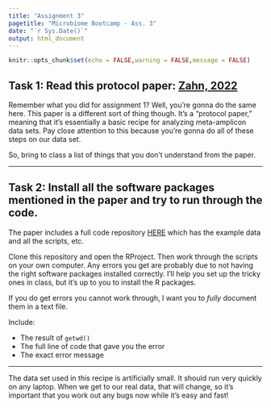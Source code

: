 ```yaml
---
title: "Assignment 3"
pagetitle: "Microbiome Bootcamp - Ass. 3"
date: "`r Sys.Date()`"
output: html_document
---
```



```r
knitr::opts_chunk$set(echo = FALSE,warning = FALSE,message = FALSE)
```

## Task 1: Read this protocol paper: [Zahn, 2022](https://www.zotero.org/groups/5331232/pando_fungi/items/HBEBCYFK/attachment/4MGA6Q7N/reader){target="_blank"}

Remember what you did for assignment 1? Well, you're gonna do the same here. This paper is a different sort of thing though. It's a "protocol paper," meaning that it's essentially a basic recipe for analyzing meta-amplicon data sets. Pay close attention to this because you're gonna do all of these steps on our data set.

So, bring to class a list of things that you don't understand from the paper.

___

## Task 2: Install all the software packages mentioned in the paper and try to run through the code.

The paper includes a full code repository [HERE](https://github.com/Bio-protocol/metaamplicon-recipe){target="_blank"} which has the example data and all the scripts, etc.

Clone this repository and open the RProject. Then work through the scripts on your own computer. Any errors you get are probably due to not having the right software packages installed correctly. I'll help you set up the tricky ones in class, but it's  up to you to install the R packages.

If you do get errors you cannot work through, I want you to *fully* document them in a text file.

Include:

  - The result of `getwd()`
  - The full line of code that gave you the error
  - The exact error message
  
___

The data set used in this recipe is artificially small. It should run very quickly on any laptop. When we get to our real data, that will change, so it's important that you work out any bugs now while it's easy and fast!

<br>
<br>
<br>
<br>
